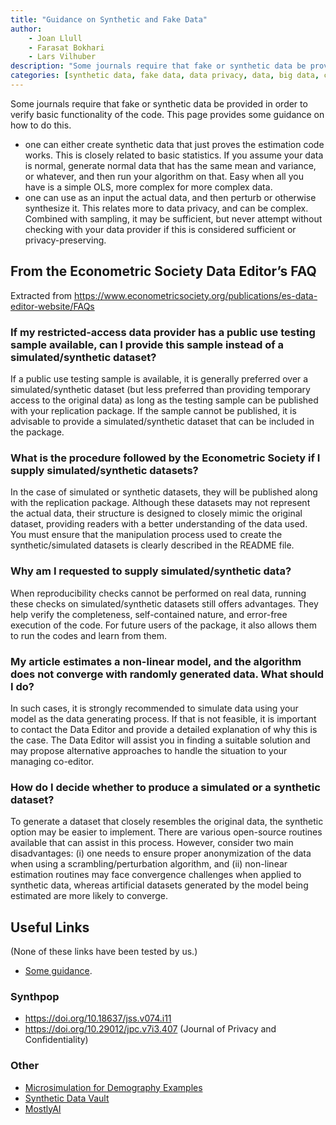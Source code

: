 ```yaml
---
title: "Guidance on Synthetic and Fake Data"
author: 
    - Joan Llull
    - Farasat Bokhari
    - Lars Vilhuber
description: "Some journals require that fake or synthetic data be provided in order to verify basic functionality of the code. This page provides some guidance on how to do this."
categories: [synthetic data, fake data, data privacy, data, big data, confidential]
---
```


Some journals require that fake or synthetic data be provided in order to verify basic functionality of the code. This page provides some guidance on how to do this.

- one can either create synthetic data that just proves the estimation code works. This is closely related to basic statistics. If you assume your data is normal, generate normal data that has the same mean and variance, or whatever, and then run your algorithm on that. Easy when all you have is a simple OLS, more complex for more complex data.
- one can use as an input the actual data, and then perturb or otherwise synthesize it. This relates more to data privacy, and can be complex. Combined with sampling, it may be sufficient, but never attempt without checking with your data provider if this is considered sufficient or privacy-preserving.

## From the Econometric Society Data Editor's FAQ

Extracted from <https://www.econometricsociety.org/publications/es-data-editor-website/FAQs> 

### If my restricted-access data provider has a public use testing sample available, can I provide this sample instead of a simulated/synthetic dataset?

If a public use testing sample is available, it is generally preferred over a simulated/synthetic dataset (but less preferred than providing temporary access to the original data) as long as the testing sample can be published with your replication package. If the sample cannot be published, it is advisable to provide a simulated/synthetic dataset that can be included in the package.

### What is the procedure followed by the Econometric Society if I supply simulated/synthetic datasets?

In the case of simulated or synthetic datasets, they will be published along with the replication package. Although these datasets may not represent the actual data, their structure is designed to closely mimic the original dataset, providing readers with a better understanding of the data used. You must ensure that the manipulation process used to create the synthetic/simulated datasets is clearly described in the README file.

### Why am I requested to supply simulated/synthetic data?

When reproducibility checks cannot be performed on real data, running these checks on simulated/synthetic datasets still offers advantages. They help verify the completeness, self-contained nature, and error-free execution of the code. For future users of the package, it also allows them to run the codes and learn from them.

### My article estimates a non-linear model, and the algorithm does not converge with randomly generated data. What should I do?

In such cases, it is strongly recommended to simulate data using your model as the data generating process. If that is not feasible, it is important to contact the Data Editor and provide a detailed explanation of why this is the case. The Data Editor will assist you in finding a suitable solution and may propose alternative approaches to handle the situation to your managing co-editor.

### How do I decide whether to produce a simulated or a synthetic dataset?

To generate a dataset that closely resembles the original data, the synthetic option may be easier to implement. There are various open-source routines available that can assist in this process. However, consider two main disadvantages: (i) one needs to ensure proper anonymization of the data when using a scrambling/perturbation algorithm, and (ii) non-linear estimation routines may face convergence challenges when applied to synthetic data, whereas artificial datasets generated by the model being estimated are more likely to converge.


## Useful Links

(None of these links have been tested by us.)

- [Some guidance](https://rviews.rstudio.com/2020/09/09/fake-data-with-r/).

### Synthpop

- <https://doi.org/10.18637/jss.v074.i11> 
- <https://doi.org/10.29012/jpc.v7i3.407> (Journal of Privacy and Confidentiality)

 
### Other

- [Microsimulation for Demography Examples](https://github.com/virgesmith/demographyMicrosim)
- [Synthetic Data Vault](https://sdv.dev/)
- [MostlyAI](https://docs.mostly.ai/synthetic-datasets)
